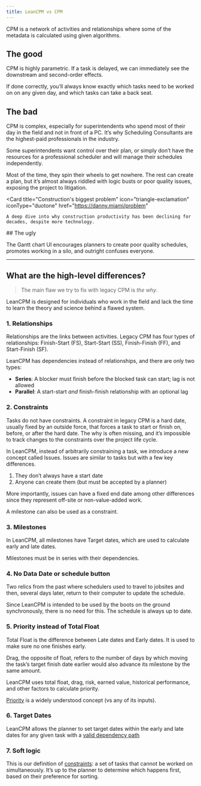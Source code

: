 ```yaml
---
title: LeanCPM vs CPM
---
```

CPM is a network of activities and relationships where some of the metadata is calculated using given algorithms. 

## The good

CPM is highly parametric. If a task is delayed, we can immediately see the downstream and second-order effects.

If done correctly, you’ll always know exactly which tasks need to be worked on on any given day, and which tasks can take a back seat.

## The bad

CPM is complex, especially for superintendents who spend most of their day in the field and not in front of a PC. It’s why Scheduling Consultants are the highest-paid professionals in the industry.

Some superintendents want control over their plan, or simply don’t have the resources for a professional scheduler and will manage their schedules independently. 

Most of the time, they spin their wheels to get nowhere. The rest can create a plan, but it’s almost always riddled with logic busts or poor quality issues, exposing the project to litigation.


<Card
    title="Construction's biggest problem"
    icon="triangle-exclamation"
    iconType="duotone"
    href="https://danny.miami/problem"
  >
    A deep dive into why construction productivity has been declining for decades, despite more technology.
  </Card>
## The ugly

The Gantt chart UI encourages planners to create poor quality schedules, promotes working in a silo, and outright confuses everyone.


--- 

## What are the high-level differences?

> The main flaw we try to fix with legacy CPM is *the why*.

 LeanCPM is designed for individuals who work in the field and lack the time to learn the theory and science behind a flawed system.

### 1. Relationships

Relationships are the links between activities. Legacy CPM has four types of relationships: Finish-Start (FS), Start-Start (SS), Finish-Finish (FF), and Start-Finish (SF).

LeanCPM has dependencies instead of relationships, and there are only two types: 

- **Series**: A blocker must finish before the blocked task can start; lag is not allowed
- **Parallel**: A start-start _and_ finish-finish relationship with an optional lag

### 2. Constraints

Tasks do not have constraints. A constraint in legacy CPM is a hard date, usually fixed by an outside force, that forces a task to start or finish on, before, or after the hard date. The why is often missing, and it’s impossible to track changes to the constraints over the project life cycle.

In LeanCPM, instead of arbitrarily constraining a task, we introduce a new concept called Issues. Issues are similar to tasks but with a few key differences.

1. They don’t always have a start date
2. Anyone can create them (but must be accepted by a planner)

More importantly, issues can have a fixed end date among other differences since they represent off-site or non-value-added work.

A milestone can also be used as a constraint.

### 3. Milestones 

In LeanCPM, all milestones have Target dates, which are used to calculate early and late dates.

Milestones must be in series with their dependencies.

### 4. No Data Date or schedule button

Two relics from the past where schedulers used to travel to jobsites and then, several days later, return to their computer to update the schedule.

Since LeanCPM is intended to be used by the boots on the ground synchronously, there is no need for this. The schedule is always up to date. 

### 5. Priority instead of Total Float

Total Float is the difference between Late dates and Early dates. It is used to make sure no one finishes early.

Drag, the opposite of float, refers to the number of days by which moving the task’s target finish date earlier would also advance its milestone by the same amount.

LeanCPM uses total float, drag, risk, earned value, historical performance, and other factors to calculate priority. 

[Priority](terms/priority) is a widely understood concept (vs any of its inputs). 

### 6. Target Dates

LeanCPM allows the planner to set target dates within the early and late dates for any given task with a [valid dependency path](terms/dependencies#valid-dependency-path)

### 7. Soft logic

This is our definition of [constraints](terms/constraints): a set of tasks that cannot be worked on simultaneously. It’s up to the planner to determine which happens first, based on their preference for sorting.


